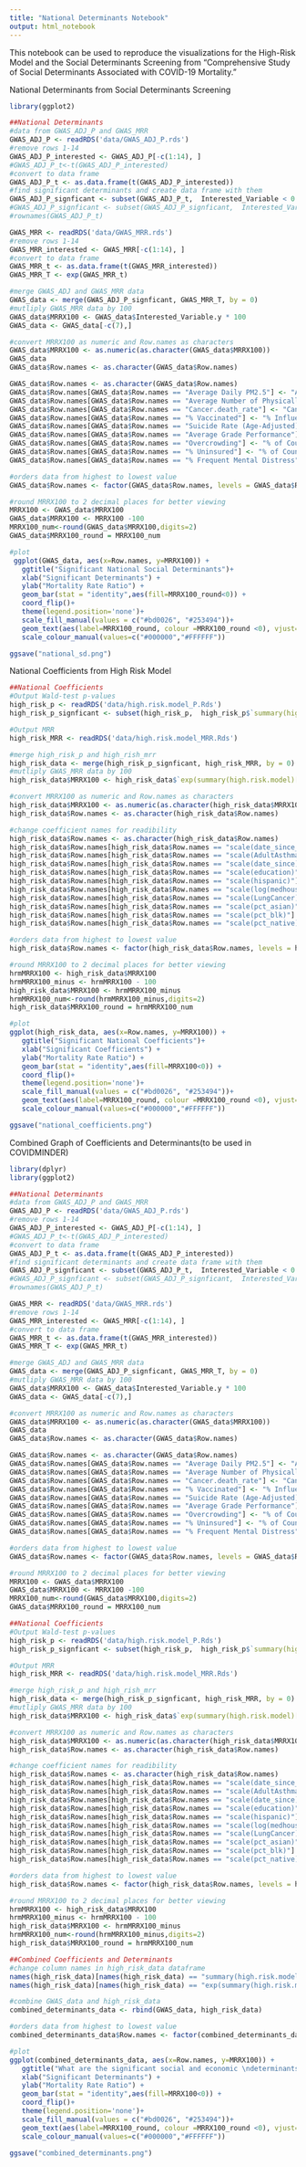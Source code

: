 ```yaml
---
title: "National Determinants Notebook"
output: html_notebook
---
```


This notebook can be used to reproduce the visualizations for the High-Risk Model and the Social Determinants Screening from "Comprehensive Study of Social Determinants Associated with COVID-19 Mortality."

National Determinants from Social Determinants Screening
```r
library(ggplot2)

##National Determinants
#data from GWAS_ADJ_P and GWAS_MRR
GWAS_ADJ_P <- readRDS('data/GWAS_ADJ_P.rds')
#remove rows 1-14 
GWAS_ADJ_P_interested <- GWAS_ADJ_P[-c(1:14), ]
#GWAS_ADJ_P_t<-t(GWAS_ADJ_P_interested)
#convert to data frame
GWAS_ADJ_P_t <- as.data.frame(t(GWAS_ADJ_P_interested))
#find significant determinants and create data frame with them
GWAS_ADJ_P_signficant <- subset(GWAS_ADJ_P_t,  Interested_Variable < 0.05)
#GWAS_ADJ_P_signficant <- subset(GWAS_ADJ_P_signficant,  Interested_Variable > 0)
#rownames(GWAS_ADJ_P_t)

GWAS_MRR <- readRDS('data/GWAS_MRR.rds')
#remove rows 1-14
GWAS_MRR_interested <- GWAS_MRR[-c(1:14), ]
#convert to data frame
GWAS_MRR_t <- as.data.frame(t(GWAS_MRR_interested))
GWAS_MRR_T <- exp(GWAS_MRR_t)

#merge GWAS_ADJ and GWAS_MRR data
GWAS_data <- merge(GWAS_ADJ_P_signficant, GWAS_MRR_T, by = 0) 
#mutliply GWAS_MRR data by 100
GWAS_data$MRRX100 <- GWAS_data$Interested_Variable.y * 100 
GWAS_data <- GWAS_data[-c(7),] 

#convert MRRX100 as numeric and Row.names as characters
GWAS_data$MRRX100 <- as.numeric(as.character(GWAS_data$MRRX100))
GWAS_data
GWAS_data$Row.names <- as.character(GWAS_data$Row.names)

GWAS_data$Row.names <- as.character(GWAS_data$Row.names)
GWAS_data$Row.names[GWAS_data$Row.names == "Average Daily PM2.5"] <- "Avg. Daily Air Pollution (PM2.5)"
GWAS_data$Row.names[GWAS_data$Row.names == "Average Number of Physically Unhealthy Days"] <- "Avg. Number of Physically Unhealthy Days"
GWAS_data$Row.names[GWAS_data$Row.names == "Cancer.death_rate"] <- "Cancer Death Rate"
GWAS_data$Row.names[GWAS_data$Row.names == "% Vaccinated"] <- "% Influenza Vaccinated Medicare FFS"
GWAS_data$Row.names[GWAS_data$Row.names == "Suicide Rate (Age-Adjusted)"] <- "Age-Adjusted Suicide Rate"
GWAS_data$Row.names[GWAS_data$Row.names == "Average Grade Performance"] <- "Avg. Grade Performance"
GWAS_data$Row.names[GWAS_data$Row.names == "Overcrowding"] <- "% of County with Overcrowded Housing"
GWAS_data$Row.names[GWAS_data$Row.names == "% Uninsured"] <- "% of County Uninsured"
GWAS_data$Row.names[GWAS_data$Row.names == "% Frequent Mental Distress"] <- "% Frequently Mentally Distressed"

#orders data from highest to lowest value
GWAS_data$Row.names <- factor(GWAS_data$Row.names, levels = GWAS_data$Row.names[order(GWAS_data$MRRX100)])

#round MRRX100 to 2 decimal places for better viewing
MRRX100 <- GWAS_data$MRRX100
GWAS_data$MRRX100 <- MRRX100 -100
MRRX100_num<-round(GWAS_data$MRRX100,digits=2)
GWAS_data$MRRX100_round = MRRX100_num

#plot
 ggplot(GWAS_data, aes(x=Row.names, y=MRRX100)) +
   ggtitle("Significant National Social Determinants")+
   xlab("Significant Determinants") +
   ylab("Mortality Rate Ratio") +
   geom_bar(stat = "identity",aes(fill=MRRX100_round<0)) +
   coord_flip()+
   theme(legend.position='none')+
   scale_fill_manual(values = c("#bd0026", "#253494"))+
   geom_text(aes(label=MRRX100_round, colour =MRRX100_round <0), vjust=0.5, size=3.5, nudge_y = 3)+
   scale_colour_manual(values=c("#000000","#FFFFFF"))

ggsave("national_sd.png")
```

National Coefficients from High Risk Model
```r
##National Coefficients
#Output Wald-test p-values
high_risk_p <- readRDS('data/high.risk.model_P.Rds')
high_risk_p_signficant <- subset(high_risk_p,  high_risk_p$`summary(high.risk.model)[10]$coefficients[2:25, 4]` < 0.05)

#Output MRR
high_risk_MRR <- readRDS('data/high.risk.model_MRR.Rds')

#merge high_risk_p and high_rish_mrr
high_risk_data <- merge(high_risk_p_signficant, high_risk_MRR, by = 0) 
#mutliply GWAS_MRR data by 100
high_risk_data$MRRX100 <- high_risk_data$`exp(summary(high.risk.model)[10]$coefficients[2:25, 1])` * 100 

#convert MRRX100 as numeric and Row.names as characters
high_risk_data$MRRX100 <- as.numeric(as.character(high_risk_data$MRRX100))
high_risk_data$Row.names <- as.character(high_risk_data$Row.names)

#change coefficient names for readibility
high_risk_data$Row.names <- as.character(high_risk_data$Row.names)
high_risk_data$Row.names[high_risk_data$Row.names == "scale(date_since_mask)"] <- "Days Since Mask Required"
high_risk_data$Row.names[high_risk_data$Row.names == "scale(AdultAsthma)"] <- "% of County with Adult Asthma"
high_risk_data$Row.names[high_risk_data$Row.names == "scale(date_since)"] <- "Days Since First Infection"
high_risk_data$Row.names[high_risk_data$Row.names == "scale(education)"] <- "% with less than High-School Education"
high_risk_data$Row.names[high_risk_data$Row.names == "scale(hispanic)"] <- "% Hispanic in County"
high_risk_data$Row.names[high_risk_data$Row.names == "scale(log(medhouseholdincome))"] <- "Median Household Income"
high_risk_data$Row.names[high_risk_data$Row.names == "scale(LungCancer)"] <- "% of County with Lung Cancer"
high_risk_data$Row.names[high_risk_data$Row.names == "scale(pct_asian)"] <- "% Asian in County"
high_risk_data$Row.names[high_risk_data$Row.names == "scale(pct_blk)"] <- "% African American in County"
high_risk_data$Row.names[high_risk_data$Row.names == "scale(pct_native)"] <- "% Native American in County"

#orders data from highest to lowest value
high_risk_data$Row.names <- factor(high_risk_data$Row.names, levels = high_risk_data$Row.names[order(high_risk_data$MRRX100)])

#round MRRX100 to 2 decimal places for better viewing
hrmMRRX100 <- high_risk_data$MRRX100
hrmMRRX100_minus <- hrmMRRX100 - 100
high_risk_data$MRRX100 <- hrmMRRX100_minus
hrmMRRX100_num<-round(hrmMRRX100_minus,digits=2)
high_risk_data$MRRX100_round = hrmMRRX100_num

#plot
ggplot(high_risk_data, aes(x=Row.names, y=MRRX100)) +
   ggtitle("Significant National Coefficients")+
   xlab("Significant Coefficients") +
   ylab("Mortality Rate Ratio") +
   geom_bar(stat = "identity",aes(fill=MRRX100<0)) +
   coord_flip()+
   theme(legend.position='none')+
   scale_fill_manual(values = c("#bd0026", "#253494"))+
   geom_text(aes(label=MRRX100_round, colour =MRRX100_round <0), vjust=0.5, size=3.5, nudge_y = 7.0)+
   scale_colour_manual(values=c("#000000","#FFFFFF"))

ggsave("national_coefficients.png")
```

Combined Graph of Coefficients and Determinants(to be used in COVIDMINDER)
```r
library(dplyr)
library(ggplot2)

##National Determinants
#data from GWAS_ADJ_P and GWAS_MRR
GWAS_ADJ_P <- readRDS('data/GWAS_ADJ_P.rds')
#remove rows 1-14 
GWAS_ADJ_P_interested <- GWAS_ADJ_P[-c(1:14), ]
#GWAS_ADJ_P_t<-t(GWAS_ADJ_P_interested)
#convert to data frame
GWAS_ADJ_P_t <- as.data.frame(t(GWAS_ADJ_P_interested))
#find significant determinants and create data frame with them
GWAS_ADJ_P_signficant <- subset(GWAS_ADJ_P_t,  Interested_Variable < 0.05)
#GWAS_ADJ_P_signficant <- subset(GWAS_ADJ_P_signficant,  Interested_Variable > 0)
#rownames(GWAS_ADJ_P_t)

GWAS_MRR <- readRDS('data/GWAS_MRR.rds')
#remove rows 1-14
GWAS_MRR_interested <- GWAS_MRR[-c(1:14), ]
#convert to data frame
GWAS_MRR_t <- as.data.frame(t(GWAS_MRR_interested))
GWAS_MRR_T <- exp(GWAS_MRR_t)

#merge GWAS_ADJ and GWAS_MRR data
GWAS_data <- merge(GWAS_ADJ_P_signficant, GWAS_MRR_T, by = 0) 
#mutliply GWAS_MRR data by 100
GWAS_data$MRRX100 <- GWAS_data$Interested_Variable.y * 100 
GWAS_data <- GWAS_data[-c(7),] 

#convert MRRX100 as numeric and Row.names as characters
GWAS_data$MRRX100 <- as.numeric(as.character(GWAS_data$MRRX100))
GWAS_data
GWAS_data$Row.names <- as.character(GWAS_data$Row.names)

GWAS_data$Row.names <- as.character(GWAS_data$Row.names)
GWAS_data$Row.names[GWAS_data$Row.names == "Average Daily PM2.5"] <- "Avg. Daily Air Pollution (PM2.5)"
GWAS_data$Row.names[GWAS_data$Row.names == "Average Number of Physically Unhealthy Days"] <- "Avg. Number of Physically Unhealthy Days"
GWAS_data$Row.names[GWAS_data$Row.names == "Cancer.death_rate"] <- "Cancer Death Rate"
GWAS_data$Row.names[GWAS_data$Row.names == "% Vaccinated"] <- "% Influenza Vaccinated Medicare FFS"
GWAS_data$Row.names[GWAS_data$Row.names == "Suicide Rate (Age-Adjusted)"] <- "Age-Adjusted Suicide Rate"
GWAS_data$Row.names[GWAS_data$Row.names == "Average Grade Performance"] <- "Avg. Grade Performance"
GWAS_data$Row.names[GWAS_data$Row.names == "Overcrowding"] <- "% of County with Overcrowded Housing"
GWAS_data$Row.names[GWAS_data$Row.names == "% Uninsured"] <- "% of County Uninsured"
GWAS_data$Row.names[GWAS_data$Row.names == "% Frequent Mental Distress"] <- "% Frequently Mentally Distressed"

#orders data from highest to lowest value
GWAS_data$Row.names <- factor(GWAS_data$Row.names, levels = GWAS_data$Row.names[order(GWAS_data$MRRX100)])

#round MRRX100 to 2 decimal places for better viewing
MRRX100 <- GWAS_data$MRRX100
GWAS_data$MRRX100 <- MRRX100 -100
MRRX100_num<-round(GWAS_data$MRRX100,digits=2)
GWAS_data$MRRX100_round = MRRX100_num

##National Coefficients
#Output Wald-test p-values
high_risk_p <- readRDS('data/high.risk.model_P.Rds')
high_risk_p_signficant <- subset(high_risk_p,  high_risk_p$`summary(high.risk.model)[10]$coefficients[2:25, 4]` < 0.05)

#Output MRR
high_risk_MRR <- readRDS('data/high.risk.model_MRR.Rds')

#merge high_risk_p and high_rish_mrr
high_risk_data <- merge(high_risk_p_signficant, high_risk_MRR, by = 0) 
#mutliply GWAS_MRR data by 100
high_risk_data$MRRX100 <- high_risk_data$`exp(summary(high.risk.model)[10]$coefficients[2:25, 1])` * 100 

#convert MRRX100 as numeric and Row.names as characters
high_risk_data$MRRX100 <- as.numeric(as.character(high_risk_data$MRRX100))
high_risk_data$Row.names <- as.character(high_risk_data$Row.names)

#change coefficient names for readibility
high_risk_data$Row.names <- as.character(high_risk_data$Row.names)
high_risk_data$Row.names[high_risk_data$Row.names == "scale(date_since_mask)"] <- "Days Since Mask Required"
high_risk_data$Row.names[high_risk_data$Row.names == "scale(AdultAsthma)"] <- "% of County with Adult Asthma"
high_risk_data$Row.names[high_risk_data$Row.names == "scale(date_since)"] <- "Days Since First Infection"
high_risk_data$Row.names[high_risk_data$Row.names == "scale(education)"] <- "% with less than High-School Education"
high_risk_data$Row.names[high_risk_data$Row.names == "scale(hispanic)"] <- "% Hispanic in County"
high_risk_data$Row.names[high_risk_data$Row.names == "scale(log(medhouseholdincome))"] <- "Median Household Income"
high_risk_data$Row.names[high_risk_data$Row.names == "scale(LungCancer)"] <- "% of County with Lung Cancer"
high_risk_data$Row.names[high_risk_data$Row.names == "scale(pct_asian)"] <- "% Asian in County"
high_risk_data$Row.names[high_risk_data$Row.names == "scale(pct_blk)"] <- "% African American in County"
high_risk_data$Row.names[high_risk_data$Row.names == "scale(pct_native)"] <- "% Native American in County"

#orders data from highest to lowest value
high_risk_data$Row.names <- factor(high_risk_data$Row.names, levels = high_risk_data$Row.names[order(high_risk_data$MRRX100)])

#round MRRX100 to 2 decimal places for better viewing
hrmMRRX100 <- high_risk_data$MRRX100
hrmMRRX100_minus <- hrmMRRX100 - 100
high_risk_data$MRRX100 <- hrmMRRX100_minus
hrmMRRX100_num<-round(hrmMRRX100_minus,digits=2)
high_risk_data$MRRX100_round = hrmMRRX100_num

##Combined Coefficients and Determinants
#change column names in high_risk_data dataframe
names(high_risk_data)[names(high_risk_data) == "summary(high.risk.model)[10]$coefficients[2:25, 4]"] <- "Interested_Variable.x"
names(high_risk_data)[names(high_risk_data) == "exp(summary(high.risk.model)[10]$coefficients[2:25, 1])"] <- "Interested_Variable.y"

#combine GWAS_data and high_risk_data
combined_determinants_data <- rbind(GWAS_data, high_risk_data)

#orders data from highest to lowest value
combined_determinants_data$Row.names <- factor(combined_determinants_data$Row.names, levels = combined_determinants_data$Row.names[order(combined_determinants_data$MRRX100)])

#plot
ggplot(combined_determinants_data, aes(x=Row.names, y=MRRX100)) +
   ggtitle("What are the significant social and economic \ndeterminants that impact COVID mortality?")+
   xlab("Significant Determinants") +
   ylab("Mortality Rate Ratio") +
   geom_bar(stat = "identity",aes(fill=MRRX100<0)) +
   coord_flip()+
   theme(legend.position='none')+
   scale_fill_manual(values = c("#bd0026", "#253494"))+
   geom_text(aes(label=MRRX100_round, colour =MRRX100_round <0), vjust=0.5, size=3.0, nudge_y = 6.7)+
   scale_colour_manual(values=c("#000000","#FFFFFF"))

ggsave("combined_determinants.png")
```
